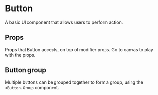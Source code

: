 
<Meta title="Elements/Button" />

# Button

<Canvas>
  <Story story={stories.Default} name="Button" />
</Canvas>

A basic UI component that allows users to perform action.

## Props

Props that Button accepts, on top of modifier props. Go to canvas to play with the props.

<ArgsTable of={Button} />

## Button group

Multiple buttons can be grouped together to form a group, using the `<Button.Group` component.

<ArgsTable of={Button.Group} />
